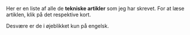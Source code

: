 Her er en liste af alle de **tekniske artikler** som jeg har skrevet. For at læse artiklen, klik på det respektive kort.

Desvære er de i øjeblikket kun på engelsk.

